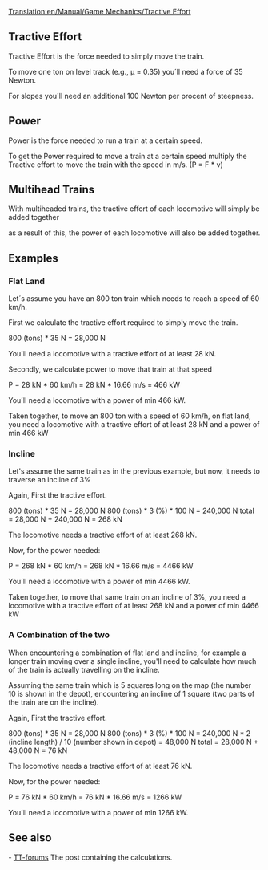 [[Translation:en/Manual/Game Mechanics/Tractive Effort]]
== Tractive Effort ==

Tractive Effort is the force needed to simply move the train.

To move one ton on level track (e.g., µ = 0.35) you´ll need a force of 35 Newton.

For slopes you´ll need an additional 100 Newton per procent of steepness.

== Power ==

Power is the force needed to run a train at a certain speed.

To get the Power required to move a train at a certain speed multiply the Tractive effort to move the train with the speed in m/s. (P = F * v)

== Multihead Trains ==

With multiheaded trains, the tractive effort of each locomotive will simply be added together

as a result of this, the power of each locomotive will also be added together.

== Examples ==
=== Flat Land ===
Let´s assume you have an 800 ton train which needs to reach a speed of 60 km/h.

First we calculate the tractive effort required to simply move the train.

800 (tons) * 35 N = 28,000 N

You´ll need a locomotive with a tractive effort of at least 28 kN.

Secondly, we calculate power to move that train at that speed

P = 28 kN * 60 km/h = 28 kN * 16.66 m/s = 466 kW

You´ll need a locomotive with a power of min 466 kW.

Taken together, to move an 800 ton with a speed of 60 km/h, on flat land, you need a locomotive with a tractive effort of at least 28 kN and a power of min 466 kW

=== Incline ===
Let's assume the same train as in the previous example, but now, it needs to traverse an incline of 3%

Again, First the tractive effort.

800 (tons) * 35 N = 28,000 N
800 (tons) * 3 (%) * 100 N = 240,000 N
total = 28,000 N + 240,000 N = 268 kN

The locomotive needs a tractive effort of at least 268 kN.

Now, for the power needed:

P = 268 kN * 60 km/h = 268 kN * 16.66 m/s = 4466 kW

You´ll need a locomotive with a power of min 4466 kW.

Taken together, to move that same train on an incline of 3%, you need a locomotive with a tractive effort of at least 268 kN and a power of min 4466 kW

=== A Combination of the two ===
When encountering a combination of flat land and incline, for example a longer train moving over a single incline, you'll need to calculate how much of the train is actually travelling on the incline.

Assuming the same train which is 5 squares long on the map (the number 10 is shown in the depot), encountering an incline of 1 square (two parts of the train are on the incline).

Again, First the tractive effort.

800 (tons) * 35 N = 28,000 N
800 (tons) * 3 (%) * 100 N = 240,000 N * 2 (incline length) / 10 (number shown in depot) = 48,000 N
total = 28,000 N + 48,000 N = 76 kN

The locomotive needs a tractive effort of at least 76 kN.

Now, for the power needed:

P = 76 kN * 60 km/h = 76 kN * 16.66 m/s = 1266 kW

You´ll need a locomotive with a power of min 1266 kW.
== See also ==
- [http://www.tt-forums.net/viewtopic.php?p=751674#p751674 TT-forums] The post containing the calculations.